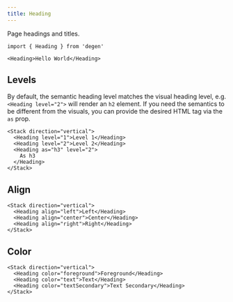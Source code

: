 ```yaml
---
title: Heading
---
```


Page headings and titles.

```tsx
import { Heading } from 'degen'
```

```tsx live=true
<Heading>Hello World</Heading>
```

## Levels

By default, the semantic heading level matches the visual heading level, e.g. `<Heading level="2">` will render an `h2` element. If you need the semantics to be different from the visuals, you can provide the desired HTML tag via the `as` prop.

```tsx live=true
<Stack direction="vertical">
  <Heading level="1">Level 1</Heading>
  <Heading level="2">Level 2</Heading>
  <Heading as="h3" level="2">
    As h3
  </Heading>
</Stack>
```

## Align

```tsx live=true
<Stack direction="vertical">
  <Heading align="left">Left</Heading>
  <Heading align="center">Center</Heading>
  <Heading align="right">Right</Heading>
</Stack>
```

## Color

```tsx live=true
<Stack direction="vertical">
  <Heading color="foreground">Foreground</Heading>
  <Heading color="text">Text</Heading>
  <Heading color="textSecondary">Text Secondary</Heading>
</Stack>
```
